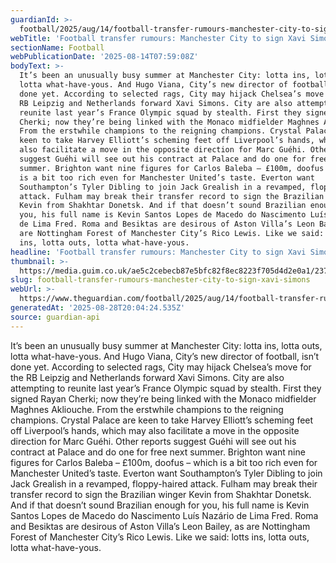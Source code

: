 ```yaml
---
guardianId: >-
  football/2025/aug/14/football-transfer-rumours-manchester-city-to-sign-xavi-simons
webTitle: 'Football transfer rumours: Manchester City to sign Xavi Simons?'
sectionName: Football
webPublicationDate: '2025-08-14T07:59:08Z'
bodyText: >-
  It’s been an unusually busy summer at Manchester City: lotta ins, lotta outs,
  lotta what-have-yous. And Hugo Viana, City’s new director of football, isn’t
  done yet. According to selected rags, City may hijack Chelsea’s move for the
  RB Leipzig and Netherlands forward Xavi Simons. City are also attempting to
  reunite last year’s France Olympic squad by stealth. First they signed Rayan
  Cherki; now they’re being linked with the Monaco midfielder Maghnes Akliouche.
  From the erstwhile champions to the reigning champions. Crystal Palace are
  keen to take Harvey Elliott’s scheming feet off Liverpool’s hands, which may
  also facilitate a move in the opposite direction for Marc Guéhi. Other reports
  suggest Guéhi will see out his contract at Palace and do one for free next
  summer. Brighton want nine figures for Carlos Baleba – £100m, doofus – which
  is a bit too rich even for Manchester United’s taste. Everton want
  Southampton’s Tyler Dibling to join Jack Grealish in a revamped, floppy-haired
  attack. Fulham may break their transfer record to sign the Brazilian winger
  Kevin from Shakhtar Donetsk. And if that doesn’t sound Brazilian enough for
  you, his full name is Kevin Santos Lopes de Macedo do Nascimento Luís Nazário
  de Lima Fred. Roma and Besiktas are desirous of Aston Villa’s Leon Bailey, as
  are Nottingham Forest of Manchester City’s Rico Lewis. Like we said: lotts
  ins, lotta outs, lotta what-have-yous.
headline: 'Football transfer rumours: Manchester City to sign Xavi Simons?'
thumbnail: >-
  https://media.guim.co.uk/ae5c2cebecb87e5bfc82f8ec8223f705d4d2e0a1/237_97_3923_3137/500.jpg
slug: football-transfer-rumours-manchester-city-to-sign-xavi-simons
webUrl: >-
  https://www.theguardian.com/football/2025/aug/14/football-transfer-rumours-manchester-city-to-sign-xavi-simons
generatedAt: '2025-08-28T20:04:24.535Z'
source: guardian-api
---
```

It’s been an unusually busy summer at Manchester City: lotta ins, lotta outs, lotta what-have-yous. And Hugo Viana, City’s new director of football, isn’t done yet. According to selected rags, City may hijack Chelsea’s move for the RB Leipzig and Netherlands forward Xavi Simons. City are also attempting to reunite last year’s France Olympic squad by stealth. First they signed Rayan Cherki; now they’re being linked with the Monaco midfielder Maghnes Akliouche. From the erstwhile champions to the reigning champions. Crystal Palace are keen to take Harvey Elliott’s scheming feet off Liverpool’s hands, which may also facilitate a move in the opposite direction for Marc Guéhi. Other reports suggest Guéhi will see out his contract at Palace and do one for free next summer. Brighton want nine figures for Carlos Baleba – £100m, doofus – which is a bit too rich even for Manchester United’s taste. Everton want Southampton’s Tyler Dibling to join Jack Grealish in a revamped, floppy-haired attack. Fulham may break their transfer record to sign the Brazilian winger Kevin from Shakhtar Donetsk. And if that doesn’t sound Brazilian enough for you, his full name is Kevin Santos Lopes de Macedo do Nascimento Luís Nazário de Lima Fred. Roma and Besiktas are desirous of Aston Villa’s Leon Bailey, as are Nottingham Forest of Manchester City’s Rico Lewis. Like we said: lotts ins, lotta outs, lotta what-have-yous.
